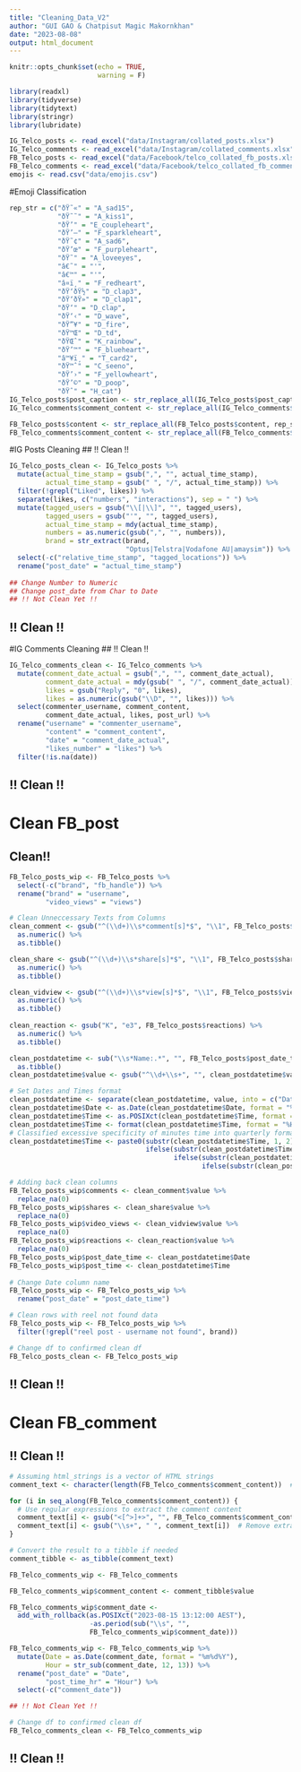 ```yaml
---
title: "Cleaning_Data_V2"
author: "GUI GAO & Chatpisut Magic Makornkhan"
date: "2023-08-08"
output: html_document
---
```


```r
knitr::opts_chunk$set(echo = TRUE,
                      warning = F)
```


```r
library(readxl)
library(tidyverse)
library(tidytext)
library(stringr)
library(lubridate)
```


```r
IG_Telco_posts <- read_excel("data/Instagram/collated_posts.xlsx")
IG_Telco_comments <- read_excel("data/Instagram/collated_comments.xlsx")
FB_Telco_posts <- read_excel("data/Facebook/telco_collated_fb_posts.xlsx")
FB_Telco_comments <- read_excel("data/Facebook/telco_collated_fb_comments.xlsx")
emojis <- read.csv("data/emojis.csv")
```


#Emoji Classification
```r
rep_str = c("ðŸ˜«" = "A_sad15",
            "ðŸ˜˜" = "A_kiss1",
            "ðŸ’" = "E_coupleheart",
            "ðŸ’–" = "F_sparkleheart",
            "ðŸ˜¢" = "A_sad6",
            "ðŸ’œ" = "F_purpleheart",
            "ðŸ˜" = "A_loveeyes",
            "â€˜" = "'",
            "â€™" = "'",
            "â¤ï¸" = "F_redheart",
            "ðŸ‘ðŸ½" = "D_clap3",
            "ðŸ‘ðŸ»" = "D_clap1",
            "ðŸ‘" = "D_clap",
            "ðŸ‘‹" = "D_wave",
            "ðŸ”¥" = "D_fire",
            "ðŸ™Œ" = "D_td",
            "ðŸŒˆ" = "K_rainbow",
            "ðŸ’™" = "F_blueheart",
            "â™¥ï¸" = "T_card2",
            "ðŸ™ˆ" = "C_seeno",
            "ðŸ’›" = "F_yellowheart",
            "ðŸ’©" = "D_poop",
            "ðŸˆ" = "H_cat")
IG_Telco_posts$post_caption <- str_replace_all(IG_Telco_posts$post_caption, rep_str)
IG_Telco_comments$comment_content <- str_replace_all(IG_Telco_comments$comment_content, rep_str)

FB_Telco_posts$content <- str_replace_all(FB_Telco_posts$content, rep_str)
FB_Telco_comments$comment_content <- str_replace_all(FB_Telco_comments$comment_content, rep_str)
```



#IG Posts Cleaning
## !! Clean !!
```r
IG_Telco_posts_clean <- IG_Telco_posts %>%
  mutate(actual_time_stamp = gsub(",", "", actual_time_stamp),
         actual_time_stamp = gsub(" ", "/", actual_time_stamp)) %>%
  filter(!grepl("Liked", likes)) %>%
  separate(likes, c("numbers", "interactions"), sep = " ") %>%
  mutate(tagged_users = gsub("\\[|\\]", "", tagged_users),
         tagged_users = gsub("'", "", tagged_users),
         actual_time_stamp = mdy(actual_time_stamp),
         numbers = as.numeric(gsub(",", "", numbers)),
         brand = str_extract(brand, 
                             "Optus|Telstra|Vodafone AU|amaysim")) %>% 
  select(-c("relative_time_stamp", "tagged_locations")) %>% 
  rename("post_date" = "actual_time_stamp")
  
## Change Number to Numeric
## Change post_date from Char to Date
## !! Not Clean Yet !!
```
## !! Clean !!


#IG Comments Cleaning
## !! Clean !!
```r
IG_Telco_comments_clean <- IG_Telco_comments %>%
  mutate(comment_date_actual = gsub(",", "", comment_date_actual),
         comment_date_actual = mdy(gsub(" ", "/", comment_date_actual)),
         likes = gsub("Reply", "0", likes),
         likes = as.numeric(gsub("\\D", "", likes))) %>%
  select(commenter_username, comment_content,
         comment_date_actual, likes, post_url) %>%
  rename("username" = "commenter_username",
         "content" = "comment_content",
         "date" = "comment_date_actual",
         "likes_number" = "likes") %>%
  filter(!is.na(date))

```
## !! Clean !!



# Clean FB_post
## Clean!!
```r
FB_Telco_posts_wip <- FB_Telco_posts %>% 
  select(-c("brand", "fb_handle")) %>% 
  rename("brand" = "username",
         "video_views" = "views")

# Clean Unneccessary Texts from Columns 
clean_comment <- gsub("^(\\d+)\\s*comment[s]*$", "\\1", FB_Telco_posts$comments) %>% 
  as.numeric() %>% 
  as.tibble()

clean_share <- gsub("^(\\d+)\\s*share[s]*$", "\\1", FB_Telco_posts$shares) %>% 
  as.numeric() %>% 
  as.tibble()

clean_vidview <- gsub("^(\\d+)\\s*view[s]*$", "\\1", FB_Telco_posts$views) %>% 
  as.numeric() %>% 
  as.tibble()
  
clean_reaction <- gsub("K", "e3", FB_Telco_posts$reactions) %>% 
  as.numeric() %>% 
  as.tibble()

clean_postdatetime <- sub("\\s*Name:.*", "", FB_Telco_posts$post_date_time) %>% 
  as.tibble()
clean_postdatetime$value <- gsub("^\\d+\\s+", "", clean_postdatetime$value)

# Set Dates and Times format
clean_postdatetime <- separate(clean_postdatetime, value, into = c("Date", "Time"), sep = " ")
clean_postdatetime$Date <- as.Date(clean_postdatetime$Date, format = "%d/%m/%Y")
clean_postdatetime$Time <- as.POSIXct(clean_postdatetime$Time, format = "%H:%M")
clean_postdatetime$Time <- format(clean_postdatetime$Time, format = "%H:%M")
# Classified excessive specificity of minutes time into quarterly format
clean_postdatetime$Time <- paste0(substr(clean_postdatetime$Time, 1, 2), ":",
                                  ifelse(substr(clean_postdatetime$Time, 4, 5) < 15, "00",
                                         ifelse(substr(clean_postdatetime$Time, 4, 5) < 30, "15",
                                                ifelse(substr(clean_postdatetime$Time, 4, 5) < 45, "30", "45"))))

# Adding back clean columns
FB_Telco_posts_wip$comments <- clean_comment$value %>% 
  replace_na(0)
FB_Telco_posts_wip$shares <- clean_share$value %>% 
  replace_na(0)
FB_Telco_posts_wip$video_views <- clean_vidview$value %>% 
  replace_na(0)
FB_Telco_posts_wip$reactions <- clean_reaction$value %>% 
  replace_na(0)
FB_Telco_posts_wip$post_date_time <- clean_postdatetime$Date
FB_Telco_posts_wip$post_time <- clean_postdatetime$Time
  
# Change Date column name
FB_Telco_posts_wip <- FB_Telco_posts_wip %>% 
  rename("post_date" = "post_date_time")

# Clean rows with reel not found data
FB_Telco_posts_wip <- FB_Telco_posts_wip %>% 
  filter(!grepl("reel post - username not found", brand))

# Change df to confirmed clean df
FB_Telco_posts_clean <- FB_Telco_posts_wip

```
## !! Clean !!


# Clean FB_comment
## !! Clean !!
```r
# Assuming html_strings is a vector of HTML strings
comment_text <- character(length(FB_Telco_comments$comment_content))  # Create an empty vector to store extracted text

for (i in seq_along(FB_Telco_comments$comment_content)) {
  # Use regular expressions to extract the comment content
  comment_text[i] <- gsub("<[^>]+>", "", FB_Telco_comments$comment_content[i])  # Remove HTML tags
  comment_text[i] <- gsub("\\s+", " ", comment_text[i])  # Remove extra spaces
}

# Convert the result to a tibble if needed
comment_tibble <- as_tibble(comment_text)

FB_Telco_comments_wip <- FB_Telco_comments

FB_Telco_comments_wip$comment_content <- comment_tibble$value

FB_Telco_comments_wip$comment_date <-
  add_with_rollback(as.POSIXct("2023-08-15 13:12:00 AEST"),
                    -as.period(sub("\\s", "",
                    FB_Telco_comments_wip$comment_date)))

FB_Telco_comments_wip <- FB_Telco_comments_wip %>%
  mutate(Date = as.Date(comment_date, format = "%m%d%Y"),
         Hour = str_sub(comment_date, 12, 13)) %>% 
  rename("post_date" = "Date",
         "post_time_hr" = "Hour") %>% 
  select(-c("comment_date"))

## !! Not Clean Yet !!

# Change df to confirmed clean df
FB_Telco_comments_clean <- FB_Telco_comments_wip
```
## !! Clean !!

